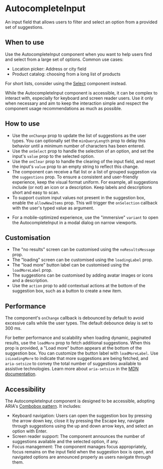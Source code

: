 
<Meta of={Stories} />

# AutocompleteInput
<Status variant="stable" />

An input field that allows users to filter and select an option from a provided set of suggestions.

<Story of={Stories.Base} />
<Props />

## When to use

Use the AutocompleteInput component when you want to help users find and select from a large set of options. Common use cases:

- Location picker: Address or city field
- Product catalog: choosing from a long list of products

For short lists, consider using the [Select](Forms/Select/Docs) component instead.

While the AutocompleteInput component is accessible, it can be complex to interact with, especially for keyboard and screen reader users. Use it only when necessary and aim to keep the interaction simple and respect the component usage recommendations as much as possible.

## How to use

- Use the `onChange` prop to update the list of suggestions as the user types. You can optionally set the `minQueryLength` prop to delay this behavior until a minimum number of characters has been entered.
- Use the `onSelect` prop to handle the selection of an option, and set the input's `value` prop to the selected option.
- Use the `onClear` prop to handle the clearing of the input field, and reset the input's `value` prop to an empty string to reflect this change.
- The component can receive a flat list or a list of grouped suggestion via the `suggestions` prop. To ensure a consistent and user-friendly experience, keep the visual format uniform. For example, all suggestions include (or not) an icon or a description. Keep labels and descriptions short and easy to scan.
- To support custom input values not present in the suggestion box, enable the `allowNewItems` prop. This will trigger the `onSelection` callback with the user's typed value as argument.

<Story of={Stories.AllowNewItems} />

- For a mobile-optimized experience, use the "immersive" `variant` to open the AutocompleteInput in a modal dialog on narrow viewports.

## Customisation

- The "no results" screen can be customised using the `noResultsMessage` prop.
- The "loading" screen can be customised using the `loadingLabel` prop.
- The "load more" button label can be customised using the `loadMoreLabel` prop.
- The suggestions can be customised by adding avatar images or icons and a description.
- Use the `action` prop to add contextual actions at the bottom of the suggestion box, such as a button to create a new item.

<Story of={Stories.WithAction} />

## Performance

The component's `onChange` callback is debounced by default to avoid excessive calls while the user types. The default debounce delay is set to 300 ms.

For better performance and scalability when loading dynamic, paginated results, use the `loadMore` prop to fetch additional suggestions. When this prop is provided, a "Load more" button appears at the bottom of the suggestion box. You can customize the button label with `loadMoreLabel`. Use `isLoadingMore` to indicate that more suggestions are being fetched, and `aria-setsize` to convey the total number of suggestions available to assistive technologies. Learn more about `aria-setsize` in the [MDN documentation](https://developer.mozilla.org/en-US/docs/Web/Accessibility/ARIA/Reference/Attributes/aria-setsize).

<Story of={Stories.LoadMore} />

## Accessibility

The AutocompleteInput component is designed to be accessible, adopting ARIA's [Combobox pattern](https://www.w3.org/WAI/ARIA/apg/patterns/combobox/). It includes:

- Keyboard navigation: Users can open the suggestion box by pressing the arrow down key, close it by pressing the Escape key, navigate through suggestions using the up and down arrow keys, and select an option with Enter.
- Screen reader support: The component announces the number of suggestions available and the selected option, if any.
- Focus management: The component manages focus appropriately, focus remains on the input field when the suggestion box is open, and navigated options are announced properly as users navigate through them.

